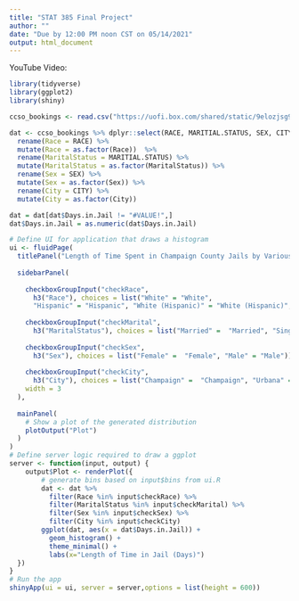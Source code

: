 ```yaml
---
title: "STAT 385 Final Project"
author: ""
date: "Due by 12:00 PM noon CST on 05/14/2021"
output: html_document
---
```


YouTube Video: 

```r
library(tidyverse)
library(ggplot2)
library(shiny)

ccso_bookings <- read.csv("https://uofi.box.com/shared/static/9elozjsg99bgcb7gb546wlfr3r2gc9b7.csv")

dat <- ccso_bookings %>% dplyr::select(RACE, MARITIAL.STATUS, SEX, CITY, Days.in.Jail) %>%
  rename(Race = RACE) %>%
  mutate(Race = as.factor(Race))  %>%
  rename(MaritalStatus = MARITIAL.STATUS) %>%
  mutate(MaritalStatus = as.factor(MaritalStatus)) %>%
  rename(Sex = SEX) %>%
  mutate(Sex = as.factor(Sex)) %>%
  rename(City = CITY) %>%
  mutate(City = as.factor(City))

dat = dat[dat$Days.in.Jail != "#VALUE!",]
dat$Days.in.Jail = as.numeric(dat$Days.in.Jail)

# Define UI for application that draws a histogram
ui <- fluidPage(
  titlePanel("Length of Time Spent in Champaign County Jails by Various Demographics"),
  
  sidebarPanel(
    
    checkboxGroupInput("checkRace", 
      h3("Race"), choices = list("White" = "White", 
      "Hispanic" = "Hispanic", "White (Hispanic)" = "White (Hispanic)", "Black" = "Black", "Asian/Pacific Islander" = "Asian/Pacific Islander", "Native American" = "Native American", "Unknonwn" = "Unknown")),
    
    checkboxGroupInput("checkMarital", 
      h3("MaritalStatus"), choices = list("Married" =  "Married", "Single" = "Single", "Seperated" = "Separated", "Significant Other", "Divorced" = "Divorced", "Widowed" = "Widowed", "Unknown" = "Unknown")),
    
    checkboxGroupInput("checkSex", 
      h3("Sex"), choices = list("Female" =  "Female", "Male" = "Male")),
    
    checkboxGroupInput("checkCity", 
      h3("City"), choices = list("Champaign" =  "Champaign", "Urbana" = "Urbana")),
    width = 3
  ),
    
  mainPanel( 
    # Show a plot of the generated distribution
    plotOutput("Plot")
  )
)
# Define server logic required to draw a ggplot
server <- function(input, output) {
    output$Plot <- renderPlot({
        # generate bins based on input$bins from ui.R
        dat <- dat %>% 
          filter(Race %in% input$checkRace) %>%
          filter(MaritalStatus %in% input$checkMarital) %>%
          filter(Sex %in% input$checkSex) %>%
          filter(City %in% input$checkCity)
        ggplot(dat, aes(x = dat$Days.in.Jail)) + 
          geom_histogram() + 
          theme_minimal() + 
          labs(x="Length of Time in Jail (Days)")
  })
}
# Run the app
shinyApp(ui = ui, server = server,options = list(height = 600))
```
